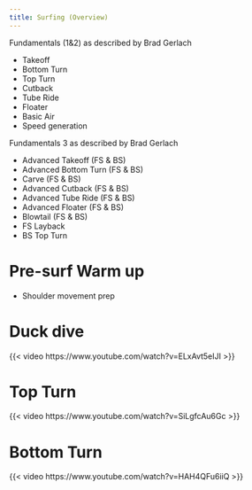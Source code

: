 ```yaml
---
title: Surfing (Overview)
---
```



Fundamentals (1&2) as described by Brad Gerlach

- Takeoff
- Bottom Turn
- Top Turn
- Cutback
- Tube Ride
- Floater
- Basic Air
- Speed generation

Fundamentals 3 as described by Brad Gerlach

- Advanced Takeoff (FS & BS)
- Advanced Bottom Turn (FS & BS)
- Carve (FS & BS)
- Advanced Cutback (FS & BS)
- Advanced Tube Ride (FS & BS)
- Advanced Floater (FS & BS)
- Blowtail (FS & BS)
- FS Layback
- BS Top Turn


# Pre-surf Warm up

- Shoulder movement prep


# Duck dive
{{< video https://www.youtube.com/watch?v=ELxAvt5eIJI >}}


# Top Turn

{{< video https://www.youtube.com/watch?v=SiLgfcAu6Gc >}}

# Bottom Turn

{{< video https://www.youtube.com/watch?v=HAH4QFu6iiQ >}}


